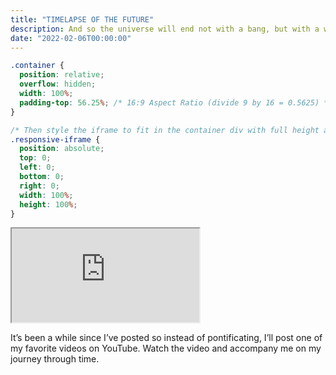 ```yaml
---
title: "TIMELAPSE OF THE FUTURE"
description: And so the universe will end not with a bang, but with a whimper... and time becomes meaningless
date: "2022-02-06T00:00:00"
---
```

```css
.container {
  position: relative;
  overflow: hidden;
  width: 100%;
  padding-top: 56.25%; /* 16:9 Aspect Ratio (divide 9 by 16 = 0.5625) */
}

/* Then style the iframe to fit in the container div with full height and width */
.responsive-iframe {
  position: absolute;
  top: 0;
  left: 0;
  bottom: 0;
  right: 0;
  width: 100%;
  height: 100%;
}
```
   
<div class="container">
  <iframe class="responsive-iframe" src="https://www.youtube.com/embed/uD4izuDMUQA" allowfullscreen></iframe>
</div>


It's been a while since I've posted so instead of pontificating, I'll post one of my favorite videos on YouTube. Watch the video and accompany me on my journey through time.
